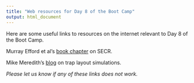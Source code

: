 ```yaml
---
title: "Web resources for Day 8 of the Boot Camp"
output: html_document
---
```


Here are some useful links to resources on the internet relevant to Day 8 of the Boot Camp.

Murray Efford et al's [book chapter](http://www.otago.ac.nz/density/pdfs/Efford%20Borchers%20&%20Byrom%202009.pdf) on SECR.

Mike Meredith's [blog](http://mikemeredith.net/blog/1308_Trap_layout_for_SECR.htm)  on trap layout simulations.

_Please let us know if any of these links does not work._


